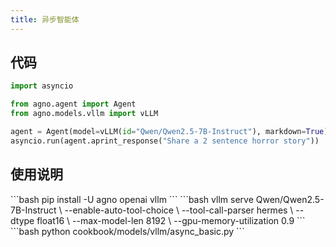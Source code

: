 ```yaml
---
title: 异步智能体
---
```

## 代码

```python cookbook/models/vllm/async_basic.py
import asyncio

from agno.agent import Agent
from agno.models.vllm import vLLM

agent = Agent(model=vLLM(id="Qwen/Qwen2.5-7B-Instruct"), markdown=True)
asyncio.run(agent.aprint_response("Share a 2 sentence horror story"))
```

## 使用说明

<Steps>
  <Snippet file="create-venv-step.mdx" />

  <Step title="安装库">
    ```bash
    pip install -U agno openai vllm
    ```
  </Step>

  <Step title="启动 vLLM 服务器">
    ```bash
    vllm serve Qwen/Qwen2.5-7B-Instruct \
        --enable-auto-tool-choice \
        --tool-call-parser hermes \
        --dtype float16 \
        --max-model-len 8192 \
        --gpu-memory-utilization 0.9
    ```
  </Step>

  <Step title="运行智能体">
    ```bash
    python cookbook/models/vllm/async_basic.py
    ```
  </Step>
</Steps>